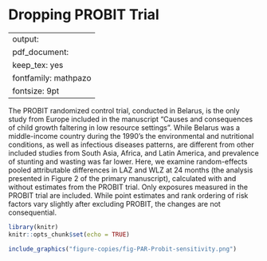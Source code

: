 # Dropping PROBIT Trial {#no-PROBIT}

---
output:
  pdf_document:
    keep_tex: yes
fontfamily: mathpazo
fontsize: 9pt
---

\raggedright

The PROBIT randomized control trial, conducted in Belarus, is the only study from Europe included in the manuscript "Causes and consequences of child growth faltering in low resource settings". While Belarus was a middle-income country during the 1990's the environmental and nutritional conditions, as well as infectious diseases patterns, are different from other included studies from South Asia, Africa, and Latin America, and prevalence of stunting and wasting was far lower. Here, we examine random-effects pooled attributable differences in LAZ and WLZ at 24 months (the analysis presented in Figure 2 of the primary manuscript), calculated with and without estimates from the PROBIT trial. Only exposures measured in the PROBIT trial are included. While point estimates and rank ordering of risk factors vary slightly after excluding PROBIT, the changes are not consequential.

```r
library(knitr)
knitr::opts_chunk$set(echo = TRUE)
```


```r
include_graphics("figure-copies/fig-PAR-Probit-sensitivity.png")

```